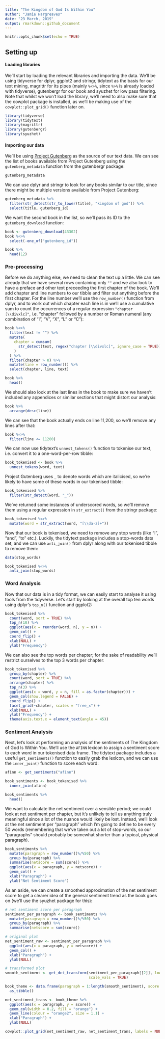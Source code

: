 ```yaml
---
title: "The Kingdom of God Is Within You"
author: "Jamie Hargreaves"
date: "23 March, 2019"
output: rmarkdown::github_document
---
```


```r
knitr::opts_chunk$set(echo = TRUE)
```

## Setting up
#### Loading libraries

We'll start by loading the relevant libraries and importing the data. We'll be using tidyverse for dplyr, ggplot2 and stringr, tidytext as the basis for our text mining, magrittr for its pipes (mainly ```%<>%```, since ```%>%``` is already loaded with tidyverse), gutenbergr for our book and syuzhet for low pass filtering. Note that whilst we won't load the library, we'll need to also make sure that the cowplot package is installed, as we'll be making use of the ```cowplot::plot_grid()``` function later on.

```r
library(tidyverse)
library(tidytext)
library(magrittr)
library(gutenbergr)
library(syuzhet)
```

#### Importing our data

We'll be using [Project Gutenberg](http://www.gutenberg.org/) as the source of our text data. We can see the list of books available from Project Gutenberg using the ```gutenberg_metadata``` function from the gutenbergr package:

```r
gutenberg_metadata
```

We can use dplyr and stringr to look for any books similar to our title, since there might be multiple versions available from Project Gutenberg:

```r
gutenberg_metadata %>%
  filter(str_detect(str_to_lower(title), "kingdom of god")) %>%
  select(title, gutenberg_id)
```

We want the second book in the list, so we'll pass its ID to the ```gutenberg_download``` function:

```r
book <- gutenberg_download(43302)
book %<>%
  select(-one_of("gutenberg_id"))

book %>%
  head(12)
```

### Pre-processing

Before we do anything else, we need to clean the text up a little. We can see already that we have several rows containing only ```""``` and we also look to have a preface and other text preceeding the first chapter of the book. We'll add chapter and line numbers to our tibble and filter out anything before the first chapter. For the line number we'll use the ```row_number()``` function from dplyr, and to work out which chapter each line is in we'll use a cumulative sum to count the occurrences of a regular expression ```"chapter [\\divxlc]"```, i.e. "chapter" followed by a number or Roman numeral (any combination of "I", "V", "X", "L" or "C"):

```r
book %<>%
  filter(text != "") %>%
  mutate(
    chapter = cumsum(
      str_detect(text, regex("chapter [\\divxlc]", ignore_case = TRUE))
    )
  ) %>%
  filter(chapter > 0) %>%
  mutate(line = row_number()) %>%
  select(chapter, line, text)

book %>%
  head()
```

We should also look at the last lines in the book to make sure we haven't included any appendices or similar sections that might distort our analysis:

```r
book %>%
  arrange(desc(line))
```

We can see that the book actually ends on line 11,200, so we'll remove any lines after that:

```r
book %<>%
  filter(line <= 11200)
```

We can now use tidytext's ```unnest_tokens()``` function to tokenise our text, i.e. convert it to a one-word-per-row tibble:

```r
book_tokenised <- book %>%
  unnest_tokens(word, text)
```

Project Gutenberg uses ```_``` to denote words which are italicised, so we're likely to have some of these words in our tokenised tibble:

```r
book_tokenised %>%
  filter(str_detect(word, "_"))
```

We've returned some instances of underscored words, so we'll remove them using a regular expression in ```str_extract()``` from the stringr package:

```r
book_tokenised %<>%
  mutate(word = str_extract(word, "[\\da-z]+"))
```

Now that our book is tokenised, we need to remove any stop words (like "I", "and", "to" etc.). Luckily, the tidytext package includes a stop-words data set, and we can use ```anti_join()``` from dplyr along with our tokenised tibble to remove them:

```r
data(stop_words)

book_tokenised %<>%
  anti_join(stop_words)
```


### Word Analysis

Now that our data is in a tidy format, we can easily start to analyse it using tools from the tidyverse. Let's start by looking at the overall top ten words using dplyr's ```top_n()``` function and ggplot2:

```r
book_tokenised %>%
  count(word, sort = TRUE) %>%
  top_n(10) %>%
  ggplot(aes(x = reorder(word, n), y = n)) + 
  geom_col() + 
  coord_flip() + 
  xlab(NULL) + 
  ylab("Frequency")
```

We can also see the top words per chapter; for the sake of readability we'll restrict ourselves to the top 3 words per chapter:

```r
book_tokenised %>%
  group_by(chapter) %>%
  count(word, sort = TRUE) %>%
  arrange(chapter) %>%
  top_n(3) %>%
  ggplot(aes(x = word, y = n, fill = as.factor(chapter))) +
  geom_col(show.legend = FALSE) + 
  coord_flip() +
  facet_grid(~chapter, scales = "free_x") + 
  xlab(NULL) + 
  ylab("Frequency") + 
  theme(axis.text.x = element_text(angle = 45))
```

### Sentiment Analysis

Next, let's look at performing an analysis of the sentiments of The Kingdom of God Is Within You. We'll use the ```AFINN``` lexicon to assign a sentiment score to each word in our tokenised data frame. The tidytext package includes a useful ```get_sentiments()``` function to easily grab the lexicon, and we can use the ```inner_join()``` function to score each word:

```r
afinn <- get_sentiments("afinn")

book_sentiments <- book_tokenised %>%
  inner_join(afinn)

book_sentiments %>%
  head()
```

We want to calculate the net sentiment over a sensible period; we could look at net sentiment per chapter, but it's unlikely to tell us anything truly meaningful since a lot of the nuance would likely be lost. Instead, we'll look at the net sentiment per "paragraph" which I'm going to define to be every 50 words (remembering that we've taken out a lot of stop-words, so our "paragraphs" should probably be somewhat shorter than a typical, physical paragraph).

```r
book_sentiments %>%
  mutate(paragraph = row_number()%/%50) %>%
  group_by(paragraph) %>%
  summarise(netscore = sum(score)) %>%
  ggplot(aes(x = paragraph, y = netscore)) + 
  geom_col() + 
  xlab("Paragraph") + 
  ylab("Net Sentiment Score")
```

As an aside, we can create a smoothed approximation of the net sentiment score to get a clearer idea of the general sentiment trend as the book goes on (we'll use the syuzhet package for this):

```r
# net sentiment score per paragraph
sentiment_per_paragraph <- book_sentiments %>%
  mutate(paragraph = row_number()%/%50) %>%
  group_by(paragraph) %>%
  summarise(netscore = sum(score)) 

# original plot
net_sentiment_raw <- sentiment_per_paragraph %>%
  ggplot(aes(x = paragraph, y = netscore)) + 
  geom_col() + 
  xlab("Paragraph") + 
  ylab(NULL)

# transformed plot
smooth_sentiment <- get_dct_transform(sentiment_per_paragraph[[2]], low_pass_size = 15, 
                                      scale_vals = TRUE)

book_theme <- data.frame(paragraph = 1:length(smooth_sentiment), score = smooth_sentiment) %>%
  as_tibble()

net_sentiment_trans <- book_theme %>%
  ggplot(aes(x = paragraph, y = score)) +
  geom_col(width = 0.2, fill = "orange") + 
  geom_line(colour = "orange2", size = 1.1) + 
  xlab("Paragraph") + 
  ylab(NULL)

cowplot::plot_grid(net_sentiment_raw, net_sentiment_trans, labels = NULL)
```